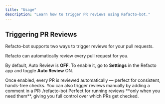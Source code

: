 ```yaml
---
title: "Usage"
description: "Learn how to trigger PR reviews using Refacto-bot."
---
```


## Triggering PR Reviews

Refacto-bot supports two ways to trigger reviews for your pull requests.

<CardGroup cols={1}>

<Card title="Auto Review" icon="bolt">
Refacto can automatically review every pull request for you.  

By default, Auto Review is **OFF**. To enable it, go to **Settings** in the Refacto app and toggle **Auto Review** ON.  

<Tip>
Once enabled, every PR is reviewed automatically — perfect for consistent, hands-free checks.
</Tip>
</Card>

<Card title="Manual Review" icon="terminal">
You can also trigger reviews manually by adding a comment in a PR:

<CodeBlock language="text">
/refacto-bot
</CodeBlock>

<Tip>
Perfect for running reviews **only when you need them**, giving you full control over which PRs get checked.
</Tip>
</Card>

</CardGroup>
